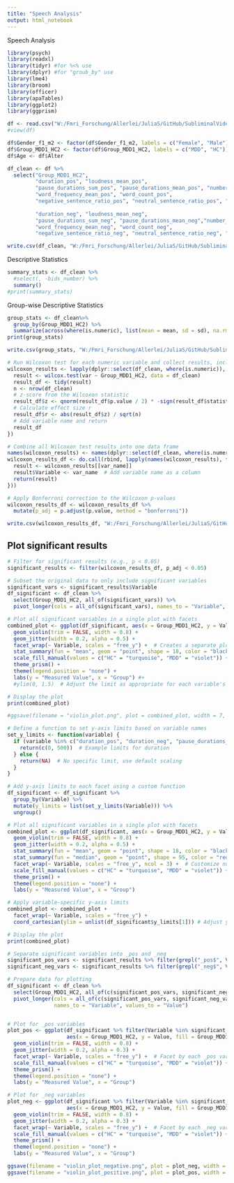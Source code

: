 ```yaml
---
title: "Speech Analysis"
output: html_notebook
---
```


Speech Analysis

```r
library(psych)
library(readxl)
library(tidyr) #for %<% use
library(dplyr) #for "groub_by" use
library(lme4)
library(broom)
library(officer)
library(apaTables)
library(ggplot2)
library(ggprism)
```

```r
df <- read.csv("W:/Fmri_Forschung/Allerlei/JuliaS/GitHub/SubliminalVideoPriming/data/combined_speech_demographic_info.csv", sep=";")
#view(df)
```

```r
df$Gender_f1_m2 <- factor(df$Gender_f1_m2, labels = c("Female", "Male"))
df$Group_MDD1_HC2 <- factor(df$Group_MDD1_HC2, labels = c("MDD", "HC"))
df$Age <- df$Alter
```

```r
df_clean <- df %>% 
  select("Group_MDD1_HC2",
         "duration_pos", "loudness_mean_pos", 
         "pause_durations_sum_pos", "pause_durations_mean_pos", "number_of_pauses_pos",
         "word_frequency_mean_pos", "word_count_pos", 
         "negative_sentence_ratio_pos", "neutral_sentence_ratio_pos", "positive_sentence_ratio_pos",
         
         "duration_neg", "loudness_mean_neg",
         "pause_durations_sum_neg", "pause_durations_mean_neg","number_of_pauses_neg", 
         "word_frequency_mean_neg", "word_count_neg", 
         "negative_sentence_ratio_neg", "neutral_sentence_ratio_neg", "positive_sentence_ratio_neg") 
```

```r
write.csv(df_clean, "W:/Fmri_Forschung/Allerlei/JuliaS/GitHub/SubliminalVideoPriming/data/speech/speech_features_selected.csv")
```

Descriptive Statistics
```r
summary_stats <- df_clean %>%
  #select(, -bids_number) %>%
  summary()
#print(summary_stats)
```

Group-wise Descriptive Statistics
```r
group_stats <- df_clean%>%
  group_by(Group_MDD1_HC2) %>%
  summarize(across(where(is.numeric), list(mean = mean, sd = sd), na.rm = TRUE))
print(group_stats)
```


```r
write.csv(group_stats, "W:/Fmri_Forschung/Allerlei/JuliaS/GitHub/SubliminalVideoPriming/data/speech/descriptive_statistics.csv", sep = ";")
```
```r
# Run Wilcoxon test for each numeric variable and collect results, including effect size
wilcoxon_results <- lapply(dplyr::select(df_clean, where(is.numeric)), function(var) {
  result <- wilcox.test(var ~ Group_MDD1_HC2, data = df_clean)
  result_df <- tidy(result)
  n <- nrow(df_clean)
  # z-score from the Wilcoxon statistic
  result_df$z <- qnorm(result_df$p.value / 2) * -sign(result_df$statistic)
  # Calculate effect size r
  result_df$r <- abs(result_df$z) / sqrt(n)
  # Add variable name and return
  result_df
})

# Combine all Wilcoxon test results into one data frame
names(wilcoxon_results) <- names(dplyr::select(df_clean, where(is.numeric)))  # Name each list item by variable
wilcoxon_results_df <- do.call(rbind, lapply(names(wilcoxon_results), function(var_name) {
  result <- wilcoxon_results[[var_name]]
  result$Variable <- var_name  # Add variable name as a column
  return(result)
}))

# Apply Bonferroni correction to the Wilcoxon p-values
wilcoxon_results_df <- wilcoxon_results_df %>%
  mutate(p_adj = p.adjust(p.value, method = "bonferroni"))

write.csv(wilcoxon_results_df, "W:/Fmri_Forschung/Allerlei/JuliaS/GitHub/SubliminalVideoPriming/data/speech/wilcoxon_results_with_bonferroni.csv", row.names = FALSE)
```


## Plot significant results


```r
# Filter for significant results (e.g., p < 0.05)
significant_results <- filter(wilcoxon_results_df, p_adj < 0.05)
```


```r
# Subset the original data to only include significant variables
significant_vars <- significant_results$Variable
df_significant <- df_clean %>%
  select(Group_MDD1_HC2, all_of(significant_vars)) %>%
  pivot_longer(cols = all_of(significant_vars), names_to = "Variable", values_to = "Value")

# Plot all significant variables in a single plot with facets
combined_plot <- ggplot(df_significant, aes(x = Group_MDD1_HC2, y = Value, fill = Group_MDD1_HC2)) +
  geom_violin(trim = FALSE, width = 0.8) +
  geom_jitter(width = 0.2, alpha = 0.5) +
  facet_wrap(~ Variable, scales = "free_y") +  # Creates a separate plot for each variable
  stat_summary(fun = "mean", geom = "point", shape = 18, color = "black", size = 2, show.legend = FALSE) + # Show mean
  scale_fill_manual(values = c("HC" = "turquoise", "MDD" = "violet")) +
  theme_prism() +
  theme(legend.position = "none") +
  labs(y = "Measured Value", x = "Group") #+
  #ylim(0, 1.5)  # Adjust the limit as appropriate for each variable's range

# Display the plot
print(combined_plot)

#ggsave(filename = "violin_plot.png", plot = combined_plot, width = 7, height = 7)
```


```r

# Define a function to set y-axis limits based on variable names
set_y_limits <- function(variable) {
  if (variable %in% c("duration_pos", "duration_neg", "pause_durations_sum_pos", "pause_durations_sum_neg")) {
    return(c(0, 500))  # Example limits for duration
  } else {
    return(NA)  # No specific limit, use default scaling
  }
}

# Add y-axis limits to each facet using a custom function
df_significant <- df_significant %>%
  group_by(Variable) %>%
  mutate(y_limits = list(set_y_limits(Variable))) %>%
  ungroup()

# Plot all significant variables in a single plot with facets
combined_plot <- ggplot(df_significant, aes(x = Group_MDD1_HC2, y = Value, fill = Group_MDD1_HC2)) +
  geom_violin(trim = FALSE, width = 0.8) +
  geom_jitter(width = 0.2, alpha = 0.5) +
  stat_summary(fun = "mean", geom = "point", shape = 18, color = "black", size = 2, show.legend = FALSE) + # Show mean
  stat_summary(fun = "median", geom = "point", shape = 95, color = "red", size = 5, show.legend = FALSE) + # Show median
  facet_wrap(~ Variable, scales = "free_y", ncol = 3) +  # Customize number of columns for layout
  scale_fill_manual(values = c("HC" = "turquoise", "MDD" = "violet")) +
  theme_prism() +
  theme(legend.position = "none") +
  labs(y = "Measured Value", x = "Group")

# Apply variable-specific y-axis limits
combined_plot <- combined_plot +
  facet_wrap(~ Variable, scales = "free_y") +
  coord_cartesian(ylim = unlist(df_significant$y_limits[1])) # Adjust y-limits based on custom function

# Display the plot
print(combined_plot)
```






```r
# Separate significant variables into _pos and _neg
significant_pos_vars <- significant_results %>% filter(grepl("_pos$", Variable)) %>% pull(Variable)
significant_neg_vars <- significant_results %>% filter(grepl("_neg$", Variable)) %>% pull(Variable)

# Prepare data for plotting
df_significant <- df_clean %>%
  select(Group_MDD1_HC2, all_of(c(significant_pos_vars, significant_neg_vars))) %>%
  pivot_longer(cols = all_of(c(significant_pos_vars, significant_neg_vars)), 
               names_to = "Variable", values_to = "Value")


# Plot for _pos variables
plot_pos <- ggplot(df_significant %>% filter(Variable %in% significant_pos_vars), 
                   aes(x = Group_MDD1_HC2, y = Value, fill = Group_MDD1_HC2)) +
  geom_violin(trim = FALSE, width = 0.8) +
  geom_jitter(width = 0.2, alpha = 0.3) +
  facet_wrap(~ Variable, scales = "free_y") +  # Facet by each _pos variable
  scale_fill_manual(values = c("HC" = "turquoise", "MDD" = "violet")) +
  theme_prism() +
  theme(legend.position = "none") +
  labs(y = "Measured Value", x = "Group")

# Plot for _neg variables
plot_neg <- ggplot(df_significant %>% filter(Variable %in% significant_neg_vars), 
                   aes(x = Group_MDD1_HC2, y = Value, fill = Group_MDD1_HC2)) +
  geom_violin(trim = FALSE, width = 0.8) +
  geom_jitter(width = 0.2, alpha = 0.3) +
  facet_wrap(~ Variable, scales = "free_y") +  # Facet by each _neg variable
  scale_fill_manual(values = c("HC" = "turquoise", "MDD" = "violet")) +
  theme_prism() +
  theme(legend.position = "none") +
  labs(y = "Measured Value", x = "Group")
```
```r
ggsave(filename = "violin_plot_negative.png", plot = plot_neg, width = 7, height = 7)
ggsave(filename = "violin_plot_positive.png", plot = plot_pos, width = 7, height = 7)
```


